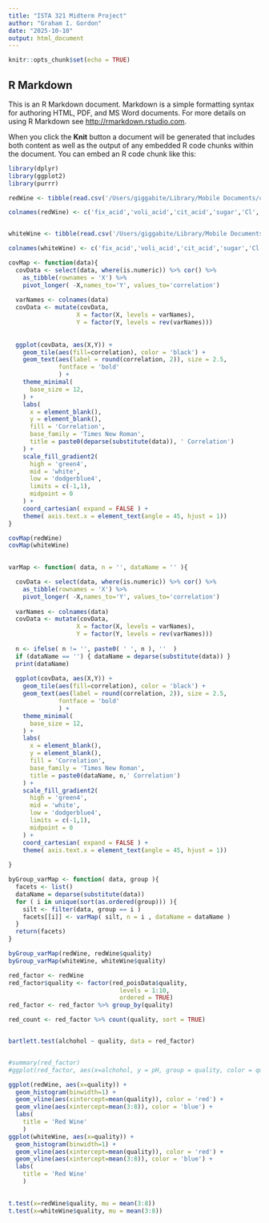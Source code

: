 ```yaml
---
title: "ISTA 321 Midterm Project"
author: "Graham I. Gordon"
date: "2025-10-10"
output: html_document
---
```


```r
knitr::opts_chunk$set(echo = TRUE)
```

## R Markdown

This is an R Markdown document. Markdown is a simple formatting syntax for authoring HTML, PDF, and MS Word documents. For more details on using R Markdown see <http://rmarkdown.rstudio.com>.

When you click the **Knit** button a document will be generated that includes both content as well as the output of any embedded R code chunks within the document. You can embed an R code chunk like this:

```r
library(dplyr)
library(ggplot2)
library(purrr)
```

```r
redWine <- tibble(read.csv('/Users/giggabite/Library/Mobile Documents/com~apple~CloudDocs/MyCode/Data Science/Data 321/wine+quality/winequality-red.csv',sep=';'))

colnames(redWine) <- c('fix_acid','voli_acid','cit_acid','sugar','Cl','free_SO2','total_SO2','density','pH','sulfates','alchohol','quality')


whiteWine <- tibble(read.csv('/Users/giggabite/Library/Mobile Documents/com~apple~CloudDocs/MyCode/Data Science/Data 321/wine+quality/winequality-white.csv',sep=';'))

colnames(whiteWine) <- c('fix_acid','voli_acid','cit_acid','sugar','Cl','free_SO2','total_SO2','density','pH','sulfates','alchohol','quality')
```

```r
covMap <- function(data){
  covData <- select(data, where(is.numeric)) %>% cor() %>% 
    as_tibble(rownames = 'X') %>% 
    pivot_longer( -X,names_to='Y', values_to='correlation')
  
  varNames <- colnames(data)
  covData <- mutate(covData,
                   X = factor(X, levels = varNames),
                   Y = factor(Y, levels = rev(varNames)))
  
  
  ggplot(covData, aes(X,Y)) + 
    geom_tile(aes(fill=correlation), color = 'black') +
    geom_text(aes(label = round(correlation, 2)), size = 2.5, 
              fontface = 'bold'
              ) +
    theme_minimal(
      base_size = 12, 
    ) + 
    labs(
      x = element_blank(),
      y = element_blank(),
      fill = 'Correlation',
      base_family = 'Times New Roman',
      title = paste0(deparse(substitute(data)), ' Correlation')
    ) + 
    scale_fill_gradient2(
      high = 'green4',
      mid = 'white',
      low = 'dodgerblue4',
      limits = c(-1,1),
      midpoint = 0
    ) + 
    coord_cartesian( expand = FALSE ) + 
    theme( axis.text.x = element_text(angle = 45, hjust = 1))
}

covMap(redWine)
covMap(whiteWine)
  


```

```r

varMap <- function( data, n = '', dataName = '' ){

  covData <- select(data, where(is.numeric)) %>% cor() %>% 
    as_tibble(rownames = 'X') %>% 
    pivot_longer( -X,names_to='Y', values_to='correlation')
  
  varNames <- colnames(data)
  covData <- mutate(covData,
                   X = factor(X, levels = varNames),
                   Y = factor(Y, levels = rev(varNames)))
  
  n <- ifelse( n != '', paste0( ' ', n ), ''  )
  if (dataName == '') { dataName = deparse(substitute(data)) }
  print(dataName)
  
  ggplot(covData, aes(X,Y)) + 
    geom_tile(aes(fill=correlation), color = 'black') +
    geom_text(aes(label = round(correlation, 2)), size = 2.5, 
              fontface = 'bold'
              ) +
    theme_minimal(
      base_size = 12, 
    ) + 
    labs(
      x = element_blank(),
      y = element_blank(),
      fill = 'Correlation',
      base_family = 'Times New Roman',
      title = paste0(dataName, n,' Correlation')
    ) + 
    scale_fill_gradient2(
      high = 'green4',
      mid = 'white',
      low = 'dodgerblue4',
      limits = c(-1,1),
      midpoint = 0
    ) + 
    coord_cartesian( expand = FALSE ) + 
    theme( axis.text.x = element_text(angle = 45, hjust = 1))
  
}

byGroup_varMap <- function( data, group ){
  facets <- list()
  dataName = deparse(substitute(data))
  for ( i in unique(sort(as.ordered(group))) ){
    silt <- filter(data, group == i )
    facets[[i]] <- varMap( silt, n = i , dataName = dataName )
  }
  return(facets)
}

byGroup_varMap(redWine, redWine$quality)
byGroup_varMap(whiteWine, whiteWine$quality)

```

```r
red_factor <- redWine
red_factor$quality <- factor(red_poisData$quality, 
                               levels = 1:10,
                               ordered = TRUE)
red_factor <- red_factor %>% group_by(quality)

red_count <- red_factor %>% count(quality, sort = TRUE)


bartlett.test(alchohol ~ quality, data = red_factor)


#summary(red_factor)
#ggplot(red_factor, aes(x=alchohol, y = pH, group = quality, color = quality)) + geom_line()

```




```r

ggplot(redWine, aes(x=quality)) + 
  geom_histogram(binwidth=1) + 
  geom_vline(aes(xintercept=mean(quality)), color = 'red') + 
  geom_vline(aes(xintercept=mean(3:8)), color = 'blue') + 
  labs(
    title = 'Red Wine'
    )
ggplot(whiteWine, aes(x=quality)) + 
  geom_histogram(binwidth=1) + 
  geom_vline(aes(xintercept=mean(quality)), color = 'red') + 
  geom_vline(aes(xintercept=mean(3:8)), color = 'blue') + 
  labs(
    title = 'Red Wine'
    ) 
  
```


```r
t.test(x=redWine$quality, mu = mean(3:8))
t.test(x=whiteWine$quality, mu = mean(3:8))
```











